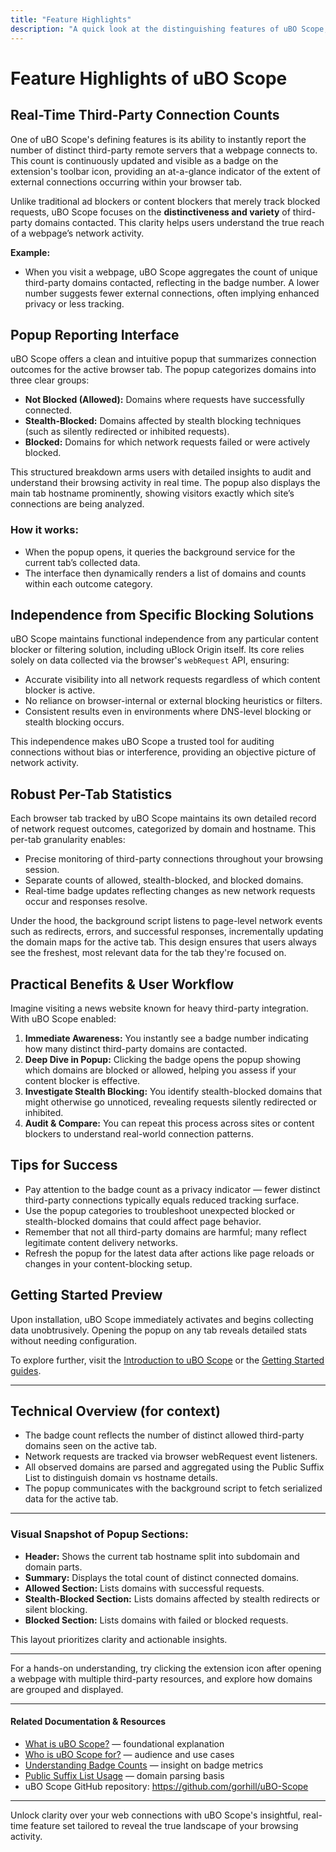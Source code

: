 ```yaml
---
title: "Feature Highlights"
description: "A quick look at the distinguishing features of uBO Scope, including real-time third-party connection counts, popup reporting, independence from specific blocking solutions, and robust statistics for each browser tab."
---
```


# Feature Highlights of uBO Scope

## Real-Time Third-Party Connection Counts

One of uBO Scope's defining features is its ability to instantly report the number of distinct third-party remote servers that a webpage connects to. This count is continuously updated and visible as a badge on the extension's toolbar icon, providing an at-a-glance indicator of the extent of external connections occurring within your browser tab.

Unlike traditional ad blockers or content blockers that merely track blocked requests, uBO Scope focuses on the **distinctiveness and variety** of third-party domains contacted. This clarity helps users understand the true reach of a webpage’s network activity.

**Example:**
- When you visit a webpage, uBO Scope aggregates the count of unique third-party domains contacted, reflecting in the badge number. A lower number suggests fewer external connections, often implying enhanced privacy or less tracking.

## Popup Reporting Interface

uBO Scope offers a clean and intuitive popup that summarizes connection outcomes for the active browser tab. The popup categorizes domains into three clear groups:

- **Not Blocked (Allowed):** Domains where requests have successfully connected.
- **Stealth-Blocked:** Domains affected by stealth blocking techniques (such as silently redirected or inhibited requests).
- **Blocked:** Domains for which network requests failed or were actively blocked.

This structured breakdown arms users with detailed insights to audit and understand their browsing activity in real time. The popup also displays the main tab hostname prominently, showing visitors exactly which site’s connections are being analyzed.

### How it works:
- When the popup opens, it queries the background service for the current tab’s collected data.
- The interface then dynamically renders a list of domains and counts within each outcome category.


## Independence from Specific Blocking Solutions

uBO Scope maintains functional independence from any particular content blocker or filtering solution, including uBlock Origin itself. Its core relies solely on data collected via the browser's `webRequest` API, ensuring:

- Accurate visibility into all network requests regardless of which content blocker is active.
- No reliance on browser-internal or external blocking heuristics or filters.
- Consistent results even in environments where DNS-level blocking or stealth blocking occurs.

This independence makes uBO Scope a trusted tool for auditing connections without bias or interference, providing an objective picture of network activity.

## Robust Per-Tab Statistics

Each browser tab tracked by uBO Scope maintains its own detailed record of network request outcomes, categorized by domain and hostname. This per-tab granularity enables:

- Precise monitoring of third-party connections throughout your browsing session.
- Separate counts of allowed, stealth-blocked, and blocked domains.
- Real-time badge updates reflecting changes as new network requests occur and responses resolve.

Under the hood, the background script listens to page-level network events such as redirects, errors, and successful responses, incrementally updating the domain maps for the active tab. This design ensures that users always see the freshest, most relevant data for the tab they're focused on.

## Practical Benefits & User Workflow

Imagine visiting a news website known for heavy third-party integration. With uBO Scope enabled:

1. **Immediate Awareness:** You instantly see a badge number indicating how many distinct third-party domains are contacted.
2. **Deep Dive in Popup:** Clicking the badge opens the popup showing which domains are blocked or allowed, helping you assess if your content blocker is effective.
3. **Investigate Stealth Blocking:** You identify stealth-blocked domains that might otherwise go unnoticed, revealing requests silently redirected or inhibited.
4. **Audit & Compare:** You can repeat this process across sites or content blockers to understand real-world connection patterns.

## Tips for Success

- Pay attention to the badge count as a privacy indicator — fewer distinct third-party connections typically equals reduced tracking surface.
- Use the popup categories to troubleshoot unexpected blocked or stealth-blocked domains that could affect page behavior.
- Remember that not all third-party domains are harmful; many reflect legitimate content delivery networks.
- Refresh the popup for the latest data after actions like page reloads or changes in your content-blocking setup.

## Getting Started Preview

Upon installation, uBO Scope immediately activates and begins collecting data unobtrusively. Opening the popup on any tab reveals detailed stats without needing configuration.

To explore further, visit the [Introduction to uBO Scope](https://github.com/gorhill/uBO-Scope) or the [Getting Started guides](https://github.com/gorhill/uBO-Scope#installation).

---

## Technical Overview (for context)

- The badge count reflects the number of distinct allowed third-party domains seen on the active tab.
- Network requests are tracked via browser webRequest event listeners.
- All observed domains are parsed and aggregated using the Public Suffix List to distinguish domain vs hostname details.
- The popup communicates with the background script to fetch serialized data for the active tab.

---

### Visual Snapshot of Popup Sections:

- **Header:** Shows the current tab hostname split into subdomain and domain parts.
- **Summary:** Displays the total count of distinct connected domains.
- **Allowed Section:** Lists domains with successful requests.
- **Stealth-Blocked Section:** Lists domains affected by stealth redirects or silent blocking.
- **Blocked Section:** Lists domains with failed or blocked requests.

This layout prioritizes clarity and actionable insights.

---

For a hands-on understanding, try clicking the extension icon after opening a webpage with multiple third-party resources, and explore how domains are grouped and displayed.


---

#### Related Documentation & Resources
- [What is uBO Scope?](/overview/introduction-value/what-is-ubo-scope) — foundational explanation
- [Who is uBO Scope for?](/overview/introduction-value/audience-use-cases) — audience and use cases
- [Understanding Badge Counts](/guides/getting-started/interpreting-badge-count) — insight on badge metrics
- [Public Suffix List Usage](https://publicsuffix.org/) — domain parsing basis
- uBO Scope GitHub repository: https://github.com/gorhill/uBO-Scope


---

Unlock clarity over your web connections with uBO Scope's insightful, real-time feature set tailored to reveal the true landscape of your browsing activity.